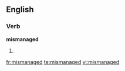 ==English==

===Verb===
'''mismanaged'''

# {{present participle of|[[mismanage]]}}

[[fr:mismanaged]]
[[te:mismanaged]]
[[vi:mismanaged]]